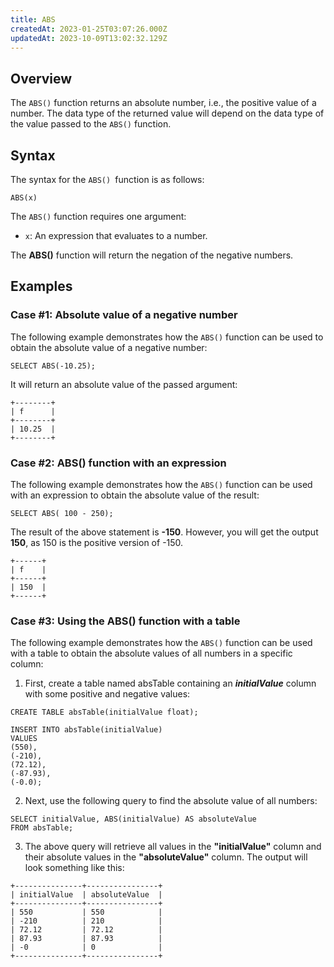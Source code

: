 ```yaml
---
title: ABS
createdAt: 2023-01-25T03:07:26.000Z
updatedAt: 2023-10-09T13:02:32.129Z
---
```


## Overview

The `ABS()` function returns an absolute number, i.e., the positive value of a number. The data type of the returned value will depend on the data type of the value passed to the `ABS()` function.

## Syntax

The syntax for the `ABS() `function is as follows:

```pgsql
ABS(x)
```

The `ABS()` function requires one argument:

*   `x`: An expression that evaluates to a number.

<Note>The **ABS()** function will return the negation of the negative numbers.</Note>

## Examples

### Case #1: Absolute value of a negative number

The following example demonstrates how the `ABS()` function can be used to obtain the absolute value of a negative number:

```pgsql
SELECT ABS(-10.25);
```

It will return an absolute value of the passed argument:

```pgsql
+--------+
| f      | 
+--------+
| 10.25  |
+--------+
```

### Case #2: ABS() function with an expression

The following example demonstrates how the `ABS()` function can be used with an expression to obtain the absolute value of the result:

```pgsql
SELECT ABS( 100 - 250);
```

The result of the above statement is **-150**. However, you will get the output **150**, as 150 is the positive version of -150.

```pgsql
+------+
| f    | 
+------+
| 150  |
+------+
```

### Case #3: Using the ABS() function with a table

The following example demonstrates how the `ABS()` function can be used with a table to obtain the absolute values of all numbers in a specific column:

1. First, create a table named absTable containing an ***initialValue*** column with some positive and negative values:

```pgsql
CREATE TABLE absTable(initialValue float);

INSERT INTO absTable(initialValue)
VALUES 
(550),
(-210), 
(72.12),
(-87.93),
(-0.0);
```

2. Next, use the following query to find the absolute value of all numbers:

```pgsql
SELECT initialValue, ABS(initialValue) AS absoluteValue
FROM absTable;
```

3. The above query will retrieve all values in the **"initialValue"** column and their absolute values in the **"absoluteValue"** column. The output will look something like this:

```pgsql
+---------------+----------------+
| initialValue  | absoluteValue  |
+---------------+----------------+
| 550           | 550            |
| -210          | 210            |
| 72.12         | 72.12          |
| 87.93         | 87.93          |
| -0            | 0              |
+---------------+----------------+
```


